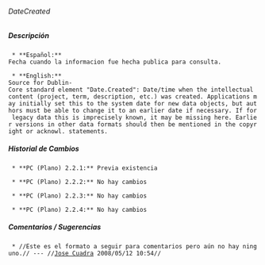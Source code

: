 ====== DateCreated ======

===== Descripción =====
  * **Español:**
 Fecha cuando la informacion fue hecha publica para consulta.

  * **English:**
 Source for Dublin-Core standard element "Date.Created": Date/time when the intellectual content (project, term, description, etc.) was created. Applications may initially set this to the system date for new data objects, but authors must be able to change it to an earlier date if necessary. If for legacy data this is imprecisely known, it may be missing here. Earlier versions in other data formats should then be mentioned in the copyright or acknowl. statements.

===== Historial de Cambios =====
  * **PC (Plano) 2.2.1:** Previa existencia

  * **PC (Plano) 2.2.2:** No hay cambios

  * **PC (Plano) 2.2.3:** No hay cambios

  * **PC (Plano) 2.2.4:** No hay cambios


===== Comentarios / Sugerencias =====

  * //Este es el formato a seguir para comentarios pero aún no hay ninguno.// --- //[[jcuadra@inbio.ac.cr|Jose Cuadra]] 2008/05/12 10:54//

